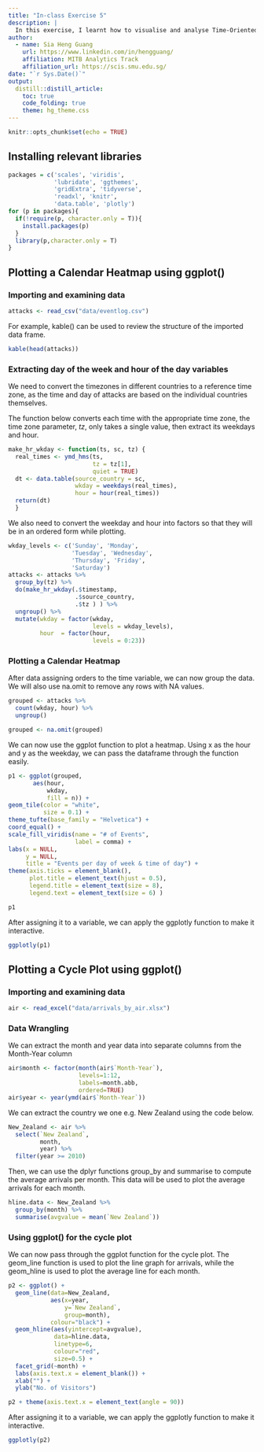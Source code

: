 ```yaml
---
title: "In-class Exercise 5"
description: |
  In this exercise, I learnt how to visualise and analyse Time-Oriented data with R
author:
  - name: Sia Heng Guang
    url: https://www.linkedin.com/in/hengguang/
    affiliation: MITB Analytics Track
    affiliation_url: https://scis.smu.edu.sg/
date: "`r Sys.Date()`"
output: 
  distill::distill_article:
    toc: true
    code_folding: true
    theme: hg_theme.css
---
```


```r
knitr::opts_chunk$set(echo = TRUE)
```

## Installing relevant libraries

```r
packages = c('scales', 'viridis', 
             'lubridate', 'ggthemes', 
             'gridExtra', 'tidyverse', 
             'readxl', 'knitr',
             'data.table', 'plotly')
for (p in packages){
  if(!require(p, character.only = T)){
    install.packages(p)
  }
  library(p,character.only = T)
}
```

## Plotting a Calendar Heatmap using ggplot()

### Importing and examining data 

```r
attacks <- read_csv("data/eventlog.csv")
```

For example, kable() can be used to review the structure of the imported data frame.

```r
kable(head(attacks))
```

### Extracting day of the week and hour of the day variables

We need to convert the timezones in different countries to a reference time zone, as the time and day of attacks are based on the individual countries themselves.

The function below converts each time with the appropriate time zone, the time zone parameter, *tz*, only takes a single value, then extract its weekdays and hour. 

```r
make_hr_wkday <- function(ts, sc, tz) {
  real_times <- ymd_hms(ts, 
                        tz = tz[1], 
                        quiet = TRUE)
  dt <- data.table(source_country = sc,
                   wkday = weekdays(real_times),
                   hour = hour(real_times))
  return(dt)
  }
```

We also need to convert the weekday and hour into factors so that they will be in an ordered form while plotting.

```r
wkday_levels <- c('Sunday', 'Monday', 
                  'Tuesday', 'Wednesday', 
                  'Thursday', 'Friday', 
                  'Saturday')
attacks <- attacks %>%
  group_by(tz) %>%
  do(make_hr_wkday(.$timestamp, 
                   .$source_country, 
                   .$tz ) ) %>% 
  ungroup() %>% 
  mutate(wkday = factor(wkday, 
                        levels = wkday_levels),
         hour  = factor(hour, 
                        levels = 0:23))
```

### Plotting a Calendar Heatmap

After data assigning orders to the time variable, we can now group the data. We will also use na.omit to remove any rows with NA values.

```r
grouped <- attacks %>% 
  count(wkday, hour) %>% 
  ungroup()

grouped <- na.omit(grouped)
```

We can now use the ggplot function to plot a heatmap. Using x as the hour and y as the weekday, we can pass the dataframe through the function easily.

```r
p1 <- ggplot(grouped, 
       aes(hour, 
           wkday, 
           fill = n)) + 
geom_tile(color = "white", 
          size = 0.1) + 
theme_tufte(base_family = "Helvetica") + 
coord_equal() + 
scale_fill_viridis(name = "# of Events", 
                   label = comma) + 
labs(x = NULL, 
     y = NULL, 
     title = "Events per day of week & time of day") +
theme(axis.ticks = element_blank(),
      plot.title = element_text(hjust = 0.5),
      legend.title = element_text(size = 8),
      legend.text = element_text(size = 6) )

p1
```

After assigning it to a variable, we can apply the ggplotly function to make it interactive.

```r
ggplotly(p1)

```


## Plotting a Cycle Plot using ggplot()

### Importing and examining data 

```r
air <- read_excel("data/arrivals_by_air.xlsx")
```

### Data Wrangling

We can extract the month and year data into separate columns from the Month-Year column

```r
air$month <- factor(month(air$`Month-Year`), 
                    levels=1:12, 
                    labels=month.abb, 
                    ordered=TRUE) 
air$year <- year(ymd(air$`Month-Year`))
```

We can extract the country we one e.g. New Zealand using the code below.

```r
New_Zealand <- air %>% 
  select(`New Zealand`, 
         month, 
         year) %>%
  filter(year >= 2010)
```

Then, we can use the dplyr functions group_by and summarise to compute the average arrivals per month. This data will be used to plot the average arrivals for each month.

```r
hline.data <- New_Zealand %>% 
  group_by(month) %>%
  summarise(avgvalue = mean(`New Zealand`))
```

### Using ggplot() for the cycle plot

We can now pass through the ggplot function for the cycle plot. The geom_line function is used to plot the line graph for arrivals, while the geom_hline is used to plot the average line for each month.

```r
p2 <- ggplot() + 
  geom_line(data=New_Zealand,
            aes(x=year, 
                y=`New Zealand`, 
                group=month), 
            colour="black") +
  geom_hline(aes(yintercept=avgvalue), 
             data=hline.data, 
             linetype=6, 
             colour="red", 
             size=0.5) + 
  facet_grid(~month) +
  labs(axis.text.x = element_blank()) +
  xlab("") +
  ylab("No. of Visitors")

p2 + theme(axis.text.x = element_text(angle = 90))
```

After assigning it to a variable, we can apply the ggplotly function to make it interactive.

```r
ggplotly(p2)
```
